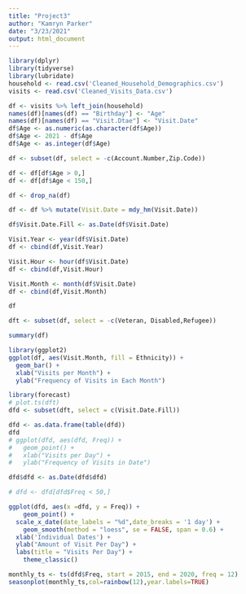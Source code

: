 ```yaml
---
title: "Project3"
author: "Kamryn Parker"
date: "3/23/2021"
output: html_document
---
```

```r
library(dplyr)
library(tidyverse)
library(lubridate)
household <- read.csv('Cleaned_Household_Demographics.csv')
visits <- read.csv('Cleaned_Visits_Data.csv')

df <- visits %>% left_join(household)
names(df)[names(df) == "Birthday"] <- "Age"
names(df)[names(df) == "Visit.Dtae"] <- "Visit.Date"
df$Age <- as.numeric(as.character(df$Age))
df$Age <- 2021 - df$Age
df$Age <- as.integer(df$Age)

df <- subset(df, select = -c(Account.Number,Zip.Code))

df <- df[df$Age > 0,]
df <- df[df$Age < 150,]

df <- drop_na(df)

df <- df %>% mutate(Visit.Date = mdy_hm(Visit.Date))

df$Visit.Date.Fill <- as.Date(df$Visit.Date)

Visit.Year <- year(df$Visit.Date)
df <- cbind(df,Visit.Year)

Visit.Hour <- hour(df$Visit.Date)
df <- cbind(df,Visit.Hour)

Visit.Month <- month(df$Visit.Date)
df <- cbind(df,Visit.Month)

df

dft <- subset(df, select = -c(Veteran, Disabled,Refugee))
```

```r
summary(df)
```

```r
library(ggplot2)
ggplot(df, aes(Visit.Month, fill = Ethnicity)) +
  geom_bar() + 
  xlab("Visits per Month") + 
  ylab("Frequency of Visits in Each Month")
```

```r
library(forecast)
# plot.ts(dft)
dfd <- subset(dft, select = c(Visit.Date.Fill))

dfd <- as.data.frame(table(dfd))
dfd
# ggplot(dfd, aes(dfd, Freq)) +
#   geom_point() + 
#   xlab("Visits per Day") + 
#   ylab("Frequency of Visits in Date")

dfd$dfd <- as.Date(dfd$dfd)

# dfd <- dfd[dfd$Freq < 50,]

ggplot(dfd, aes(x =dfd, y = Freq)) +
	geom_point() +
  scale_x_date(date_labels = "%d",date_breaks = '1 day') +
	geom_smooth(method = "loess", se = FALSE, span = 0.6) +
  xlab('Individual Dates') + 
  ylab("Amount of Visit Per Day") +
  labs(title = "Visits Per Day") +
	theme_classic()

monthly_ts <- ts(dfd$Freq, start = 2015, end = 2020, freq = 12)
seasonplot(monthly_ts,col=rainbow(12),year.labels=TRUE)
```

```r

```

```r

```

